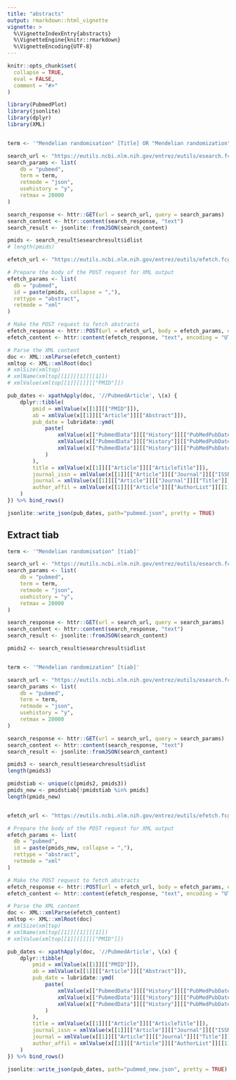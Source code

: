 ```yaml
---
title: "abstracts"
output: rmarkdown::html_vignette
vignette: >
  %\VignetteIndexEntry{abstracts}
  %\VignetteEngine{knitr::rmarkdown}
  %\VignetteEncoding{UTF-8}
---
```


```r
knitr::opts_chunk$set(
  collapse = TRUE,
  eval = FALSE,
  comment = "#>"
)
```

```r
library(PubmedPlot)
library(jsonlite)
library(dplyr)
library(XML)


term <- '"Mendelian randomisation" [Title] OR "Mendelian randomization" [Title]'

search_url <- "https://eutils.ncbi.nlm.nih.gov/entrez/eutils/esearch.fcgi"
search_params <- list(
    db = "pubmed",
    term = term,
    retmode = "json",
    usehistory = "y",
    retmax = 20000
)

search_response <- httr::GET(url = search_url, query = search_params)
search_content <- httr::content(search_response, "text")
search_result <- jsonlite::fromJSON(search_content)

pmids <- search_result$esearchresult$idlist
# length(pmids)

efetch_url <- "https://eutils.ncbi.nlm.nih.gov/entrez/eutils/efetch.fcgi"

# Prepare the body of the POST request for XML output
efetch_params <- list(
  db = "pubmed",
  id = paste(pmids, collapse = ","),
  rettype = "abstract",
  retmode = "xml"
)

# Make the POST request to fetch abstracts
efetch_response <- httr::POST(url = efetch_url, body = efetch_params, encode = "form")
efetch_content <- httr::content(efetch_response, "text", encoding = "UTF-8")

# Parse the XML content
doc <- XML::xmlParse(efetch_content)
xmltop <- XML::xmlRoot(doc)
# xmlSize(xmltop)
# xmlName(xmltop[[1]][[1]][[1]])
# xmlValue(xmltop[[1]][[]][["PMID"]])

pub_dates <- xpathApply(doc, '//PubmedArticle', \(x) {
    dplyr::tibble(
        pmid = xmlValue(x[[1]][["PMID"]]),
        ab = xmlValue(x[[1]][["Article"]][["Abstract"]]),
        pub_date = lubridate::ymd(
            paste(
                xmlValue(x[["PubmedData"]][["History"]][["PubMedPubDate"]][["Year"]]),
                xmlValue(x[["PubmedData"]][["History"]][["PubMedPubDate"]][["Month"]]),
                xmlValue(x[["PubmedData"]][["History"]][["PubMedPubDate"]][["Day"]])
            )
        ),
        title = xmlValue(x[[1]][["Article"]][["ArticleTitle"]]),
        journal_issn = xmlValue(x[[1]][["Article"]][["Journal"]][["ISSN"]]),
        journal = xmlValue(x[[1]][["Article"]][["Journal"]][["Title"]]),
        author_affil = xmlValue(x[[1]][["Article"]][["AuthorList"]][[1]][["AffiliationInfo"]])
    )
}) %>% bind_rows()

jsonlite::write_json(pub_dates, path="pubmed.json", pretty = TRUE)
```





## Extract tiab

```r
term <- '"Mendelian randomisation" [tiab]'

search_url <- "https://eutils.ncbi.nlm.nih.gov/entrez/eutils/esearch.fcgi"
search_params <- list(
    db = "pubmed",
    term = term,
    retmode = "json",
    usehistory = "y",
    retmax = 20000
)

search_response <- httr::GET(url = search_url, query = search_params)
search_content <- httr::content(search_response, "text")
search_result <- jsonlite::fromJSON(search_content)

pmids2 <- search_result$esearchresult$idlist


term <- '"Mendelian randomization" [tiab]'

search_url <- "https://eutils.ncbi.nlm.nih.gov/entrez/eutils/esearch.fcgi"
search_params <- list(
    db = "pubmed",
    term = term,
    retmode = "json",
    usehistory = "y",
    retmax = 20000
)

search_response <- httr::GET(url = search_url, query = search_params)
search_content <- httr::content(search_response, "text")
search_result <- jsonlite::fromJSON(search_content)

pmids3 <- search_result$esearchresult$idlist
length(pmids3)

pmidstiab <- unique(c(pmids2, pmids3))
pmids_new <- pmidstiab[!pmidstiab %in% pmids]
length(pmids_new)


efetch_url <- "https://eutils.ncbi.nlm.nih.gov/entrez/eutils/efetch.fcgi"

# Prepare the body of the POST request for XML output
efetch_params <- list(
  db = "pubmed",
  id = paste(pmids_new, collapse = ","),
  rettype = "abstract",
  retmode = "xml"
)

# Make the POST request to fetch abstracts
efetch_response <- httr::POST(url = efetch_url, body = efetch_params, encode = "form")
efetch_content <- httr::content(efetch_response, "text", encoding = "UTF-8")

# Parse the XML content
doc <- XML::xmlParse(efetch_content)
xmltop <- XML::xmlRoot(doc)
# xmlSize(xmltop)
# xmlName(xmltop[[1]][[1]][[1]])
# xmlValue(xmltop[[1]][[]][["PMID"]])

pub_dates <- xpathApply(doc, '//PubmedArticle', \(x) {
    dplyr::tibble(
        pmid = xmlValue(x[[1]][["PMID"]]),
        ab = xmlValue(x[[1]][["Article"]][["Abstract"]]),
        pub_date = lubridate::ymd(
            paste(
                xmlValue(x[["PubmedData"]][["History"]][["PubMedPubDate"]][["Year"]]),
                xmlValue(x[["PubmedData"]][["History"]][["PubMedPubDate"]][["Month"]]),
                xmlValue(x[["PubmedData"]][["History"]][["PubMedPubDate"]][["Day"]])
            )
        ),
        title = xmlValue(x[[1]][["Article"]][["ArticleTitle"]]),
        journal_issn = xmlValue(x[[1]][["Article"]][["Journal"]][["ISSN"]]),
        journal = xmlValue(x[[1]][["Article"]][["Journal"]][["Title"]]),
        author_affil = xmlValue(x[[1]][["Article"]][["AuthorList"]][[1]][["AffiliationInfo"]])
    )
}) %>% bind_rows()

jsonlite::write_json(pub_dates, path="pubmed_new.json", pretty = TRUE)
```




